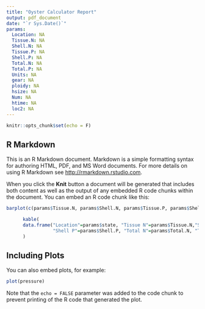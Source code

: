 ```yaml
---
title: "Oyster Calculator Report"
output: pdf_document
date: "`r Sys.Date()`"
params: 
  Location: NA
  Tissue.N: NA
  Shell.N: NA
  Tissue.P: NA 
  Shell.P: NA 
  Total.N: NA  
  Total.P: NA
  Units: NA 
  gear: NA 
  ploidy: NA  
  hsize: NA  
  Num: NA
  htime: NA 
  loc2: NA
---
```


```r
knitr::opts_chunk$set(echo = F)
```

## R Markdown

This is an R Markdown document. Markdown is a simple formatting syntax for authoring HTML, PDF, and MS Word documents. For more details on using R Markdown see <http://rmarkdown.rstudio.com>.

When you click the **Knit** button a document will be generated that includes both content as well as the output of any embedded R code chunks within the document. You can embed an R code chunk like this:

```r
barplot(c(params$Tissue.N, params$Shell.N, params$Tissue.P, params$Shell.P), col = 'lightblue', border = 'white', xlab="N removal)", names.arg=c("Tissue N", "Shell N", "Tissue P", "Shell P"), ylab=params$Units)
```

```r
      kable(
      data.frame("Location"=params$state, "Tissue N"=params$Tissue.N,"Shell N"=params$Shell.N,"Tissue P"=params$Tissue.P,
                 "Shell P"=params$Shell.P, "Total N"=params$Total.N, "Total P"=params$Total.P,"Units"=params$Units)
      )
```

## Including Plots

You can also embed plots, for example:

```r
plot(pressure)
```

Note that the `echo = FALSE` parameter was added to the code chunk to prevent printing of the R code that generated the plot.
